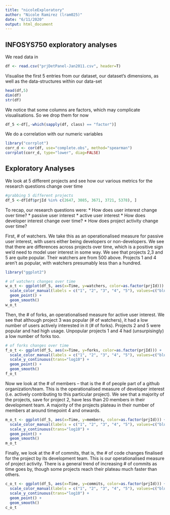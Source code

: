 ```yaml
---
title: "nicoleExploratory"
author: "Nicole Ramirez (lram025)"
date: "6/11/2020"
output: html_document
---
```


## INFOSYS750 exploratory analyses

We read data in 
```r
df <- read.csv("prjDetPanel-Jan2011.csv", header=T)
```

Visualise the first 5 entries from our dataset, our dataset's dimensions, as well as the data-structures within our data-set
```r
head(df,5)
dim(df)
str(df)
```
We notice that some columns are factors, which may complicate visualisations. So we drop them for now

```r
df_5 <-df[,-which(sapply(df, class) == "factor")]
```

We do a correlation with our numeric variables
```r
library("corrplot")
corr_d <- cor(df, use="complete.obs", method="spearman")
corrplot(corr_d, type="lower", diag=FALSE)
```

## Exploratory Analyses

We look at 5 different projects and see how our various metrics for the research questions change over time

```r
#grabbing 5 different projects
df_5 <-df[df$prjId %in% c(2647, 3085, 3671, 3721, 5378), ]
```


To recap, our research questions were:
* How does user interest change over time?
  * passive user interest
  * active user interest 
* How does developer interest change over time?
* How does project activity change over time?

First, # of watchers. We take this as an operationalised measure for passive user interest, with users either being developers or non-developers. We see that there are differences across projects over time, which is a positive sign we'd need to model user interest in some way. We see that projects 2,3 and 5 are quite popular. Their watchers are from 500 above. Projects 1 and 4 aren't as popular, with watchers presumably less than a hundred.

```r
library("ggplot2")

# of watchers changes over time
w_o_t <- ggplot(df_5, aes(x=Time, y=watchers, color=as.factor(prjId))) + 
  scale_color_manual(labels = c("1", "2", "3", "4", "5"), values=c("blue", "red", "pink", "green", "yellow")) +
  geom_point() +
  geom_smooth()
w_o_t 
```

Then, the # of forks, an operationalised measure for active user interest. We see that although project 3 was popular (# of watchers), it had a low number of users actively interested in it (# of forks). Projects 2 and 5 were popular and had high usage. Unpopular projects 1 and 4 had (unsurpisingly) a low number of forks too.

```r
# of forks changes over time
f_o_t <- ggplot(df_5, aes(x=Time, y=forks, color=as.factor(prjId))) + 
  scale_color_manual(labels = c("1", "2", "3", "4", "5"), values=c("blue", "red", "pink", "green", "yellow")) +
  scale_y_continuous(trans="log10") + 
  geom_point() +
  geom_smooth()
f_o_t 
```

Now we look at the # of members -- that is the # of people part of a github organization/team. This is the operationalised measure of developer interest (i.e. actively contributing to this particular project). We see that a majority of the projects, save for project 2, have less than 20 members in their development team. A majority of the projects plateau in their number of members at around timepoint 4 and onwards.

```r
m_o_t <- ggplot(df_5, aes(x=Time, y=members, color=as.factor(prjId))) + 
  scale_color_manual(labels = c("1", "2", "3", "4", "5"), values=c("blue", "red", "pink", "green", "yellow")) +
  scale_y_continuous(trans="log10") + 
  geom_point() +
  geom_smooth()
m_o_t 
```

Finally, we look at the # of commits, that is, the # of code changes finalised for the project by its development team. This is our operationalised measure of project activity. There is a general trend of increasing # of commits as time goes by, though some projects reach their plateau much faster than others. 

```r
c_o_t <- ggplot(df_5, aes(x=Time, y=commits, color=as.factor(prjId))) + 
  scale_color_manual(labels = c("1", "2", "3", "4", "5"), values=c("blue", "red", "pink", "green", "yellow")) +
  scale_y_continuous(trans="log10") + 
  geom_point() + 
  geom_smooth()
c_o_t 
```


